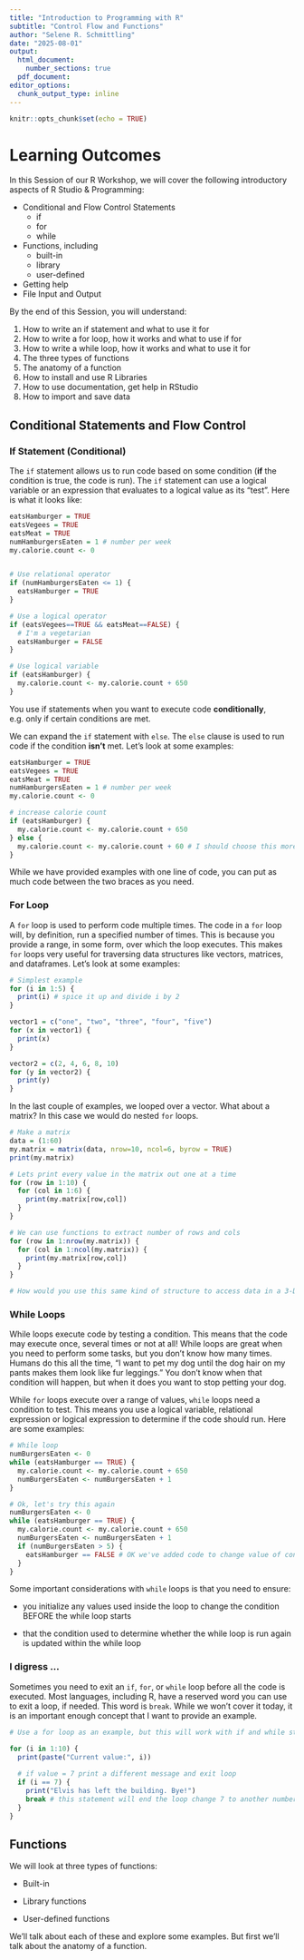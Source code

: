 ```yaml
---
title: "Introduction to Programming with R"
subtitle: "Control Flow and Functions"
author: "Selene R. Schmittling"
date: "2025-08-01" 
output: 
  html_document: 
    number_sections: true
  pdf_document:
editor_options: 
  chunk_output_type: inline
---
```


```r
knitr::opts_chunk$set(echo = TRUE)
```

# Learning Outcomes

In this Session of our R Workshop, we will cover the following introductory aspects of R Studio & Programming:

-   Conditional and Flow Control Statements
    -   if
    -   for
    -   while
-   Functions, including
    -   built-in
    -   library
    -   user-defined
-   Getting help
-   File Input and Output

By the end of this Session, you will understand:

1.  How to write an if statement and what to use it for
2.  How to write a for loop, how it works and what to use if for
3.  How to write a while loop, how it works and what to use it for
4.  The three types of functions
5.  The anatomy of a function
6.  How to install and use R Libraries
7.  How to use documentation, get help in RStudio
8.  How to import and save data

## Conditional Statements and Flow Control

### If Statement (Conditional)

The `if` statement allows us to run code based on some condition (**if** the condition is true, the code is run). The `if` statement can use a logical variable or an expression that evaluates to a logical value as its "test". Here is what it looks like:

```r
eatsHamburger = TRUE
eatsVegees = TRUE
eatsMeat = TRUE
numHamburgersEaten = 1 # number per week
my.calorie.count <- 0


# Use relational operator
if (numHamburgersEaten <= 1) {
  eatsHamburger = TRUE
}

# Use a logical operator
if (eatsVegees==TRUE && eatsMeat==FALSE) {
  # I'm a vegetarian
  eatsHamburger = FALSE
}

# Use logical variable
if (eatsHamburger) {
  my.calorie.count <- my.calorie.count + 650
}
```

You use if statements when you want to execute code **conditionally**, e.g. only if certain conditions are met.

We can expand the `if` statement with `else`. The `else` clause is used to run code if the condition **isn't** met. Let's look at some examples:

```r
eatsHamburger = TRUE
eatsVegees = TRUE
eatsMeat = TRUE
numHamburgersEaten = 1 # number per week
my.calorie.count <- 0

# increase calorie count
if (eatsHamburger) {
  my.calorie.count <- my.calorie.count + 650
} else {
  my.calorie.count <- my.calorie.count + 60 # I should choose this more often
}
```

While we have provided examples with one line of code, you can put as much code between the two braces as you need.

### For Loop

A `for` loop is used to perform code multiple times. The code in a `for` loop will, by definition, run a specified number of times. This is because you provide a range, in some form, over which the loop executes. This makes `for` loops very useful for traversing data structures like vectors, matrices, and dataframes. Let's look at some examples:

```r
# Simplest example
for (i in 1:5) {
  print(i) # spice it up and divide i by 2
}

vector1 = c("one", "two", "three", "four", "five")
for (x in vector1) {
  print(x)
}

vector2 = c(2, 4, 6, 8, 10)
for (y in vector2) {
  print(y)
}
```

In the last couple of examples, we looped over a vector. What about a matrix? In this case we would do nested `for` loops.

```r
# Make a matrix
data = (1:60)
my.matrix = matrix(data, nrow=10, ncol=6, byrow = TRUE)
print(my.matrix)

# Lets print every value in the matrix out one at a time
for (row in 1:10) {
  for (col in 1:6) {
    print(my.matrix[row,col])
  }
}

# We can use functions to extract number of rows and cols
for (row in 1:nrow(my.matrix)) {
  for (col in 1:ncol(my.matrix)) {
    print(my.matrix[row,col])
  }
}

# How would you use this same kind of structure to access data in a 3-D array?


```

### While Loops

While loops execute code by testing a condition. This means that the code may execute once, several times or not at all! While loops are great when you need to perform some tasks, but you don't know how many times. Humans do this all the time, "I want to pet my dog until the dog hair on my pants makes them look like fur leggings." You don't know when that condition will happen, but when it does you want to stop petting your dog.

While `for` loops execute over a range of values, `while` loops need a condition to test. This means you use a logical variable, relational expression or logical expression to determine if the code should run. Here are some examples:

```r

# While loop
numBurgersEaten <- 0
while (eatsHamburger == TRUE) {
  my.calorie.count <- my.calorie.count + 650
  numBurgersEaten <- numBurgersEaten + 1
}

# Ok, let's try this again
numBurgersEaten <- 0
while (eatsHamburger == TRUE) {
  my.calorie.count <- my.calorie.count + 650
  numBurgersEaten <- numBurgersEaten + 1
  if (numBurgersEaten > 5) {
    eatsHamburger == FALSE # OK we've added code to change value of condition
  }
}

```

Some important considerations with `while` loops is that you need to ensure:

-   you initialize any values used inside the loop to change the condition BEFORE the while loop starts

-   that the condition used to determine whether the while loop is run again is updated within the while loop

### I digress ...

Sometimes you need to exit an `if`, `for`, or `while` loop before all the code is executed. Most languages, including R, have a reserved word you can use to exit a loop, if needed. This word is `break`. While we won't cover it today, it is an important enough concept that I want to provide an example.

```r
# Use a for loop as an example, but this will work with if and while statements too

for (i in 1:10) {
  print(paste("Current value:", i))
  
  # if value = 7 print a different message and exit loop
  if (i == 7) {
    print("Elvis has left the building. Bye!")
    break # this statement will end the loop change 7 to another number
  }
}

```

## Functions

We will look at three types of functions:

-   Built-in

-   Library functions

-   User-defined functions

We'll talk about each of these and explore some examples. But first we'll talk about the anatomy of a function.
